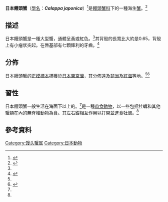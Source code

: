 {{Speciesbox
| name = 日本饅頭蟹
| image = Calappa_japonica.jpg
| genus = Calappa
| species = japonica
| authority = [[Arnold_Edward_Ortmann|Ortmann]], 1892
}}
'''日本饅頭蟹'''（[[學名|學名]]：'''''Calappa japonica'''''）<ref name="autogenerated1">{{cite web |author=MuseumMarine blog |url=http://museum.wa.gov.au/explore/blogs/museummarine/creature-feature-japanese-shame-faced-crab |work=Creature Feature |title=The Japanese Shame-Faced Crab |publisher=[[Western_Australian_Museum|Western Australian Museum]] |accessdate=June 7, 2012 |archive-date=2020-07-03 |archive-url=https://web.archive.org/web/20200703192511/http://museum.wa.gov.au/explore/blogs/museummarine/creature-feature-japanese-shame-faced-crab |dead-url=no }}</ref>是[[饅頭蟹科|饅頭蟹科]]下的一種海生[[蟹|蟹]]。<ref>{{cite WoRMS |author=Peter Davie |year=2012 |title=''Calappa japonica'' |id=209495 |accessdate=May 27, 2012}}</ref>

== 描述 ==

日本饅頭蟹是一種大型蟹，通體呈黃或紅色。<ref name="autogenerated1"/>其背殼的長寬比大約是0.65，背殼上有小瘤狀突起。在唇基部有七顆鋒利的牙齒。<ref>{{cite web |url=http://species-identification.org/species.php?species_group=crabs_of_japan&id=700 |title=''Calappa japonica'' |publisher=Marine Species Identification Portal |work=Crabs of Japan |author=Tsune Sakai |date= |accessdate=June 7, 2012 |archive-date=2020-08-14 |archive-url=https://web.archive.org/web/20200814122842/http://species-identification.org/species.php?species_group=crabs_of_japan&id=700 |dead-url=no }}</ref>

== 分佈 ==

日本饅頭蟹的[[正模標本|正模標本]]捕獲於[[日本|日本]][[東京灣|東京灣]]，其分佈遠及[[非洲|非洲]]及[[紅海|紅海]]等地。<ref name="autogenerated1"/><ref>{{cite journal |author=Vassily A. Spiridonov & Michael Apel |year=2007 |title=A new species and new records of deep‐water Calappidae (Crustacea: Decapoda) from the Indian Ocean with a key to the ''Mursia'' Desmarest, 1823 species of the region |journal=[[Journal_of_Natural_History|Journal of Natural History]] |volume=41 |issue=45–48 |pages=2851–2890 |doi=10.1080/00222930701770786}}</ref>

== 習性 ==

日本饅頭蟹一般生活在海面下{{convert|250|m|ft}}以上的。<ref name="autogenerated1"/>是一種[[肉食動物|肉食動物]]，以一些包括牡蠣和其他蟹類在內的無脊椎動物為食。其左右鉗相互作用以打開並進食牡蠣。<ref name="autogenerated1"/>

== 參考資料 ==
{{reflist}}
{{Taxonbar|from=Q5018553}}

[[Category:馒头蟹属|Category:馒头蟹属]]
[[Category:日本動物|Category:日本動物]]